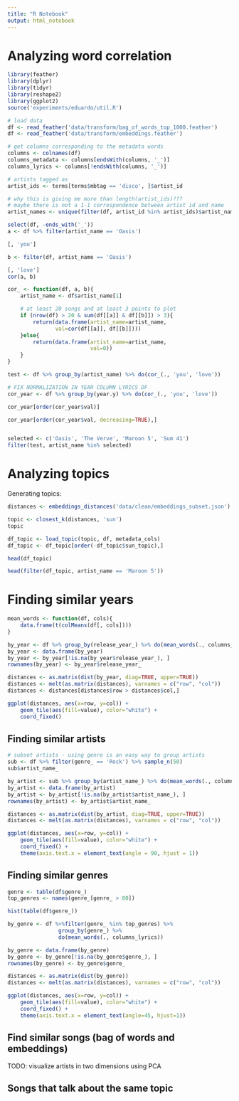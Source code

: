 ```yaml
---
title: "R Notebook"
output: html_notebook
---
```


# Analyzing word correlation

```r
library(feather)
library(dplyr)
library(tidyr)
library(reshape2)
library(ggplot2)
source('experiments/eduardo/util.R')
```

```r
# load data
df <- read_feather('data/transform/bag_of_words_top_1000.feather')
df <- read_feather('data/transform/embeddings.feather')

# get columns corresponding to the metadata words
columns <- colnames(df)
columns_metadata <- columns[endsWith(columns, '_')]
columns_lyrics <- columns[!endsWith(columns, '_')]
```

```r
# artists tagged as
artist_ids <- terms[terms$mbtag == 'disco', ]$artist_id

# why this is giving me more than length(artist_ids)???
# maybe there is not a 1-1 correspondence between artist id and name
artist_names <- unique(filter(df, artist_id %in% artist_ids)$artist_name)

```

```r

select(df, -ends_with('_'))
a <- df %>% filter(artist_name == 'Oasis')

[, 'you']

b <- filter(df, artist_name == 'Oasis')

[, 'love']
cor(a, b)
```


```r
cor_ <- function(df, a, b){
    artist_name <- df$artist_name[1]

    # at least 20 songs and at least 3 points to plot
    if (nrow(df) > 20 & sum(df[[a]] & df[[b]]) > 3){
        return(data.frame(artist_name=artist_name,
               val=cor(df[[a]], df[[b]])))
    }else{
        return(data.frame(artist_name=artist_name,
                          val=0))
    }
}

test <- df %>% group_by(artist_name) %>% do(cor_(., 'you', 'love'))

# FIX NORMALIZATION IN YEAR COLUMN LYRICS DF
cor_year <- df %>% group_by(year.y) %>% do(cor_(., 'you', 'love'))

cor_year[order(cor_year$val)]

cor_year[order(cor_year$val, decreasing=TRUE),] 


selected <- c('Oasis', 'The Verve', 'Maroon 5', 'Sum 41')
filter(test, artist_name %in% selected)
```

# Analyzing topics

Generating topics:

```r
distances <- embeddings_distances('data/clean/embeddings_subset.json')

topic <- closest_k(distances, 'sun')
topic

df_topic <- load_topic(topic, df, metadata_cols)
df_topic <- df_topic[order(-df_topic$sun_topic),]
```

```r
head(df_topic)

head(filter(df_topic, artist_name == 'Maroon 5'))
```


# Finding similar years

```r
mean_words <- function(df, cols){
    data.frame(t(colMeans(df[, cols])))
}

by_year <- df %>% group_by(release_year_) %>% do(mean_words(., columns_lyrics))
by_year <- data.frame(by_year)
by_year <- by_year[!is.na(by_year$release_year_), ]
rownames(by_year) <- by_year$release_year_

distances <- as.matrix(dist(by_year, diag=TRUE, upper=TRUE))
distances <- melt(as.matrix(distances), varnames = c("row", "col"))
distances <- distances[distances$row > distances$col,]
```

```r
ggplot(distances, aes(x=row, y=col)) + 
    geom_tile(aes(fill=value), color="white") + 
    coord_fixed()
```

## Finding similar artists

```r
# subset artists - using genre is an easy way to group artists
sub <- df %>% filter(genre_ == 'Rock') %>% sample_n(50)
sub$artist_name_
```

```r
by_artist <- sub %>% group_by(artist_name_) %>% do(mean_words(., columns_lyrics))
by_artist <- data.frame(by_artist)
by_artist <- by_artist[!is.na(by_artist$artist_name_), ]
rownames(by_artist) <- by_artist$artist_name_

distances <- as.matrix(dist(by_artist, diag=TRUE, upper=TRUE))
distances <- melt(as.matrix(distances), varnames = c("row", "col"))
```

```r
ggplot(distances, aes(x=row, y=col)) + 
    geom_tile(aes(fill=value), color="white") + 
    coord_fixed() +
    theme(axis.text.x = element_text(angle = 90, hjust = 1))
```

## Finding similar genres


```r
genre <- table(df$genre_)
top_genres <- names(genre_[genre_ > 80])

hist(table(df$genre_))
```

```r
by_genre <- df %>%filter(genre_ %in% top_genres) %>%
                group_by(genre_) %>%
                do(mean_words(., columns_lyrics))

by_genre <- data.frame(by_genre)
by_genre <- by_genre[!is.na(by_genre$genre_), ]
rownames(by_genre) <- by_genre$genre_

distances <- as.matrix(dist(by_genre))
distances <- melt(as.matrix(distances), varnames = c("row", "col"))
```

```r
ggplot(distances, aes(x=row, y=col)) + 
    geom_tile(aes(fill=value), color="white") + 
    coord_fixed() +
    theme(axis.text.x = element_text(angle=45, hjust=1))
```


## Find similar songs (bag of words and embeddings)

TODO: visualize artists in two dimensions using PCA

## Songs that talk about the same topic